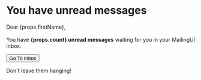 # You have unread messages

Dear {props.firstName},<br/><br/>
You have **{props.count} unread messages** waiting for you in your MailingUI inbox.

<Button fullWidth href={props.messagesUrl}>Go To Inbox</Button>

Don't leave them hanging!